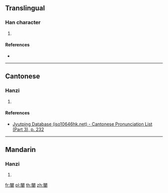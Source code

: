 {{character info/new}}
==Translingual==

===Han character===
{{Han char|rn=169|rad=門|as=13|sn=21|four=77606|canj=ANFBW|ids=⿵門當}}

# {{defn|Han|sort=門13}}

====References====
* {{Han ref|kx=1342.150|dkj=41503|dj=1847.060|hdz=74319.160|uh=95E3|ud=38371|bh=F66D|bd=63085}}

----

==Cantonese==

===Hanzi===
{{yue-hanzi|jyut=[[dong3]]|y=dong3}}

# {{defn|lang=yue|sort=門13}}

====References====
*[http://www.iso10646hk.net/jp/document/download.jsp Jyutping Database (iso10646hk.net) - Cantonese Pronunciation List (Part 3), p. 232]

----

==Mandarin==

===Hanzi===
{{cmn-hanzi|pin=[[dàng]] ([[dang4]])|wg=tang<sup>4</sup>}}

# {{defn|lang=cmn|sort=門13}}

[[fr:闣]]
[[pl:闣]]
[[th:闣]]
[[zh:闣]]